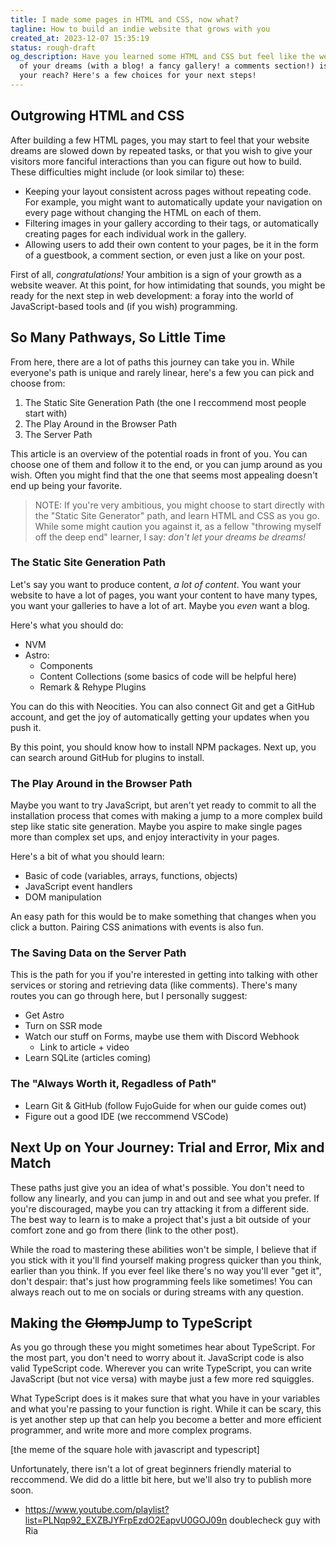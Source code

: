 ```yaml
---
title: I made some pages in HTML and CSS, now what?
tagline: How to build an indie website that grows with you
created_at: 2023-12-07 15:35:19
status: rough-draft
og_description: Have you learned some HTML and CSS but feel like the website |
  of your dreams (with a blog! a fancy gallery! a comments section!) is out of |
  your reach? Here's a few choices for your next steps!
---
```


## Outgrowing HTML and CSS

After building a few HTML pages, you may start to feel that your website dreams
are slowed down by repeated tasks, or that you wish to give your visitors more
fanciful interactions than you can figure out how to build. These difficulties
might include (or look similar to) these:

- Keeping your layout consistent across pages without repeating code. For
  example, you might want to automatically update your navigation on every page
  without changing the HTML on each of them.
- Filtering images in your gallery according to their tags, or automatically
  creating pages for each individual work in the gallery.
- Allowing users to add their own content to your pages, be it in the form of a
  guestbook, a comment section, or even just a like on your post.

First of all, _congratulations!_ Your ambition is a sign of your growth as a
website weaver. At this point, for how intimidating that sounds, you might be
ready for the next step in web development: a foray into the world of
JavaScript-based tools and (if you wish) programming.

## So Many Pathways, So Little Time

From here, there are a lot of paths this journey can take you in. While everyone's
path is unique and rarely linear, here's a few you can pick and choose from:

1. The Static Site Generation Path (the one I reccommend most people start with)
2. The Play Around in the Browser Path
3. The Server Path

This article is an overview of the potential roads in front of you. You can
choose one of them and follow it to the end, or you can jump around as you wish.
Often you might find that the one that seems most appealing doesn't end up being
your favorite.

> NOTE: If you're very ambitious, you might choose to start directly with the
> "Static Site Generator" path, and learn HTML and CSS as you go. While some
> might caution you against it, as a fellow "throwing myself off the deep end"
> learner, I say: _don't let your dreams be dreams!_

### The Static Site Generation Path

Let's say you want to produce content, _a lot of content_.
You want your website to have a lot of pages, you want your
content to have many types, you want your galleries to have a
lot of art. Maybe you _even_ want a blog.

Here's what you should do:

- NVM
- Astro:
  - Components
  - Content Collections (some basics of code will be helpful here)
  - Remark & Rehype Plugins

You can do this with Neocities. You can also connect Git and get a
GitHub account, and get the joy of automatically getting your updates
when you push it.

By this point, you should know how to install NPM packages. Next up,
you can search around GitHub for plugins to install.

### The Play Around in the Browser Path

Maybe you want to try JavaScript, but aren't yet ready to commit to all
the installation process that comes with making a jump to a more complex
build step like static site generation. Maybe you aspire to make single
pages more than complex set ups, and enjoy interactivity in your pages.

Here's a bit of what you should learn:

- Basic of code (variables, arrays, functions, objects)
- JavaScript event handlers
- DOM manipulation

An easy path for this would be to make something that changes when you click
a button. Pairing CSS animations with events is also fun.

### The Saving Data on the Server Path

This is the path for you if you're interested in getting into
talking with other services or storing and retrieving data (like comments).
There's many routes you can go through here, but I personally suggest:

- Get Astro
- Turn on SSR mode
- Watch our stuff on Forms, maybe use them with Discord Webhook
  - Link to article + video
- Learn SQLite (articles coming)

### The "Always Worth it, Regadless of Path"

- Learn Git & GitHub (follow FujoGuide for when our guide comes out)
- Figure out a good IDE (we reccommend VSCode)

## Next Up on Your Journey: Trial and Error, Mix and Match

These paths just give you an idea of what's possible. You don't need to follow
any linearly, and you can jump in and out and see what you prefer. If you're
discouraged, maybe you can try attacking it from a different side. The best
way to learn is to make a project that's just a bit outside of your comfort
zone and go from there (link to the other post).

While the road to mastering these abilities won't be simple, I believe that if
you stick with it you'll find yourself making progress quicker than you think,
earlier than you think. If you ever feel like there's no way you'll ever "get it",
don't despair: that's just how programming feels like sometimes! You can always
reach out to me on socials or during streams with any question.

## Making the ~~Glomp~~Jump to TypeScript

As you go through these you might sometimes hear about TypeScript. For the most
part, you don't need to worry about it. JavaScript code is also valid TypeScript
code. Wherever you can write TypeScript, you can write JavaScript (but not vice versa)
with maybe just a few more red squiggles.

What TypeScript does is it makes sure that what you have in your variables and what
you're passing to your function is right. While it can be scary, this is yet another
step up that can help you become a better and more efficient programmer, and write
more and more complex programs.

[the meme of the square hole with javascript and typescript]

Unfortunately, there isn't a lot of great beginners friendly material to reccommend.
We did do a little bit here, but we'll also try to publish more soon.

- https://www.youtube.com/playlist?list=PLNqp92_EXZBJYFrpEzdO2EapvU0GOJ09n doublecheck guy with Ria
